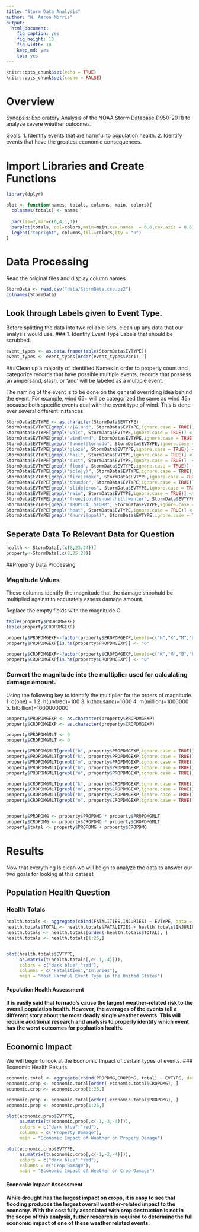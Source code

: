 ```yaml
---
title: "Storm Data Analysis"
author: "W. Aaron Morris"
output: 
  html_document: 
    fig_caption: yes
    fig_height: 10
    fig_width: 10
    keep_md: yes
    toc: yes
---
```


```r
knitr::opts_chunk$set(echo = TRUE)
knitr::opts_chunk$set(cache = FALSE)


```

# Overview
Synopsis: Exploratory Analysis of the NOAA Storm Database (1950-2011) to analyze severe weather outcomes.

Goals: 1. Identify events that are harmful to population health.
       2. Identify events that have the greatest economic consequences.


# Import Libraries and Create Functions
```r
library(dplyr)

plot <- function(names, totals, columns, main, colors){
  colnames(totals) <- names
  
  par(las=2,mar=c(6,4,1,1))
  barplot(totals, col=colors,main=main,cex.names  = 0.6,cex.axis = 0.6)
  legend("topright", columns,fill=colors,bty = "n")
}
```

# Data Processing
Read the original files and display column names.
```r
StormData <- read.csv("data/StormData.csv.bz2")
colnames(StormData)
```

## Look through Labels given to Event Type.
Before splitting the data into two reliable sets, clean up any data that our analysis would use.
### 1. Identify Event Type Labels that should be scrubbed.
```r
event_types <- as.data.frame(table(StormData$EVTYPE))
event_types <- event_types[order(event_types$Var1), ]
```

###Clean up a majority of Identified Names
In order to properly count and categorize records that have possible multiple events, records that possess an ampersand, slash, or 'and' will be labeled as a multiple event.

The naming of the event is to be done on the general overriding idea behind the event. For example, wind 65+ will be categorized the same as wind 45+ because both specific events deal with the event type of wind. This is done over several different instances.
```r
StormData$EVTYPE <- as.character(StormData$EVTYPE)
StormData$EVTYPE[grepl("/|&|and", StormData$EVTYPE,ignore.case = TRUE)] <- "Multiple Event"
StormData$EVTYPE[grepl("volc", StormData$EVTYPE,ignore.case = TRUE)] <- "Volcano"
StormData$EVTYPE[grepl("wind|wnd", StormData$EVTYPE,ignore.case = TRUE)] <- "WIND"
StormData$EVTYPE[grepl("funnel|tornado", StormData$EVTYPE,ignore.case = TRUE)] <- "Tornado"
StormData$EVTYPE[grepl("glaze", StormData$EVTYPE,ignore.case = TRUE)] <- "Glaze"
StormData$EVTYPE[grepl("hail", StormData$EVTYPE,ignore.case = TRUE)] <- "Hail"
StormData$EVTYPE[grepl("dust", StormData$EVTYPE,ignore.case = TRUE)]  <- "DUST"
StormData$EVTYPE[grepl("flood", StormData$EVTYPE,ignore.case = TRUE)] <- "FLOOD"
StormData$EVTYPE[grepl("ic(e|y)", StormData$EVTYPE,ignore.case = TRUE)] <- "Ice"
StormData$EVTYPE[grepl("fire|smoke", StormData$EVTYPE,ignore.case = TRUE)] <- "FIRE"
StormData$EVTYPE[grepl("thunder", StormData$EVTYPE,ignore.case = TRUE)] <- "Thunder Storm"
StormData$EVTYPE[grepl("slide|eros", StormData$EVTYPE,ignore.case = TRUE)] <- "Erosion"
StormData$EVTYPE[grepl("rain", StormData$EVTYPE,ignore.case = TRUE)] <- "Rain"
StormData$EVTYPE[grepl("freez|cold|snow|chill|winter", StormData$EVTYPE,ignore.case = TRUE)] <- "Cold Weather"
StormData$EVTYPE[grepl("TROPICAL.STORM", StormData$EVTYPE,ignore.case = TRUE)] <- "TROPICAL STORM"
StormData$EVTYPE[grepl("heat", StormData$EVTYPE,ignore.case = TRUE)] <- "Heat"
StormData$EVTYPE[grepl("(hurri|opal)", StormData$EVTYPE,ignore.case = TRUE)] <- "Hurricane"
```

## Seperate Data To Relevant Data for Question
```r
health <- StormData[,(c(8,23:24))]
property<-StormData[,c(8,25:28)]
```

##Property Data Processing

### Magnitude Values
These columns identify the magnitude that the damage shoohuld be multiplied against to accurately assess damage amount. 

Replace the empty fields with the magnitude O 
```r
table(property$PROPDMGEXP)
table(property$CROPDMGEXP)

property$PROPDMGEXP<-factor(property$PROPDMGEXP,levels=c("H","K","M","B","h","m","O"))
property$PROPDMGEXP[is.na(property$PROPDMGEXP)] <- "O"

property$CROPDMGEXP<-factor(property$CROPDMGEXP,levels=c("K","M","B","k","m","O"))
property$CROPDMGEXP[is.na(property$CROPDMGEXP)] <- "O"
```

### Convert the magnitude into the multiplier used for calculating damage amount.
Using the following key to identify the multiplier for the orders of magnitude.
1. o(one) = 1
2. h(undred)=100
3. k(thousand)=1000
4. m(million)=1000000
5. b(billion)=1000000000

```r
property$PROPDMGEXP <- as.character(property$PROPDMGEXP)
property$CROPDMGEXP <- as.character(property$CROPDMGEXP)

property$PROPDMGMLT <- 0
property$CROPDMGMLT <- 0

property$PROPDMGMLT[grepl("h", property$PROPDMGEXP,ignore.case = TRUE)]<-100
property$PROPDMGMLT[grepl("k", property$PROPDMGEXP,ignore.case = TRUE)]<-1000
property$PROPDMGMLT[grepl("m", property$PROPDMGEXP,ignore.case = TRUE)]<-1000000
property$PROPDMGMLT[grepl("b", property$PROPDMGEXP,ignore.case = TRUE)]<-1000000000
property$PROPDMGMLT[grepl("o", property$PROPDMGEXP,ignore.case = TRUE)]<-1

property$CROPDMGMLT[grepl("k", property$CROPDMGEXP,ignore.case = TRUE)]<-1000
property$CROPDMGMLT[grepl("m", property$CROPDMGEXP,ignore.case = TRUE)]<-1000000
property$CROPDMGMLT[grepl("b", property$CROPDMGEXP,ignore.case = TRUE)]<-1000000000
property$CROPDMGMLT[grepl("o", property$CROPDMGEXP,ignore.case = TRUE)]<-1


property$PROPDMG <- property$PROPDMG * property$PROPDMGMLT
property$CROPDMG <- property$CROPDMG * property$CROPDMGMLT
property$total <- property$PROPDMG + property$CROPDMG

```

# Results
Now that everything is clean we will beign to analyze the data to answer our two goals for looking at this dataset

## Population Health Question

### Health Totals
```r
health.totals <- aggregate(cbind(FATALITIES,INJURIES) ~ EVTYPE, data = health, sum, na.rm=TRUE)
health.totals$TOTAL <- health.totals$FATALITIES + health.totals$INJURIES
health.totals <- health.totals[order(-health.totals$TOTAL), ]
health.totals <- health.totals[1:25,]


plot(health.totals$EVTYPE,
     as.matrix(t(health.totals[,c(-1,-4)])),
     colors = c("dark blue","red"),
     columns = c("Fatalities","Injuries"),
     main = "Most Harmful Event Type in the United States")
```

#### Population Health Assessment
__It is easily said that tornado's cause the largest weather-related risk to the overall population health. However, the averages of the events tell a different story about the most deadly single weather events. This will require additional research and analysis to properly identify which event has the worst outcomes for popluation health.__

## Economic Impact
We will begin to look at the Economic Impact of certain types of events. 
### Economic Health Results
```r
economic.total <- aggregate(cbind(PROPDMG,CROPDMG, total) ~ EVTYPE, data = property, sum, na.rm=TRUE)
economic.crop <- economic.total[order(-economic.total$CROPDMG), ]
economic.crop <- economic.crop[1:25,]

economic.prop <- economic.total[order(-economic.total$PROPDMG), ]
economic.prop <- economic.prop[1:25,]

plot(economic.prop$EVTYPE,
     as.matrix(t(economic.prop[,c(-1,-3,-4)])),
     colors = c("dark blue","red"),
     columns = c("Property Damage"),
     main = "Economic Impact of Weather on Propery Damage")

plot(economic.crop$EVTYPE,
     as.matrix(t(economic.crop[,c(-1,-2,-4)])),
     colors = c("dark blue","red"),
     columns = c("Crop Damage"),
     main = "Economic Impact of Weather on Crop Damage")
```     

#### Economic Impact Assessment
__While drought has the largest impact on crops, it is easy to see that flooding produces the largest overall weather-related impact to the economy. With the cost fully associated with crop destruction is not in the scope of this analysis, futher research is required to determine the full economic impact of one of these weather related events.__
